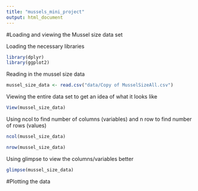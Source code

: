 ```yaml
---
title: "mussels_mini_project"
output: html_document
---
```

#Loading and viewing the Mussel size data set

Loading the necessary libraries
```r
library(dplyr)
library(ggplot2)
```

Reading in the mussel size data
```r
mussel_size_data <- read.csv("data/Copy of MusselSizeAll.csv")
```


Viewing the entire data set to get an idea of what it looks like
```r
View(mussel_size_data)
```

Using ncol to find number of columns (variables) and n row to find number of rows (values)
```r
ncol(mussel_size_data)
```
```r
nrow(mussel_size_data)
```


Using glimpse to view the columns/variables better
```r
glimpse(mussel_size_data)
```

#Plotting the data

